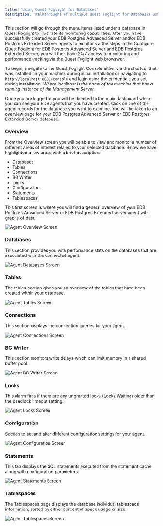 ```yaml
---
title: 'Using Quest Foglight for Databases'
description: 'Walkthroughs of multiple Quest Foglight for Databases usage scenarios'
---
```

This section will go through the menu items listed under a database in Quest Foglight to illustrate its monitoring capabilities.  After you have successfully created your EDB Postgres Advanced Server and/or EDB Postgres Extended Server agents to monitor via the steps in the Configure Quest Foglight for EDB Postgres Advanced Server and EDB Postgres Extended Server, you will then have 24/7 access to monitoring and performance tracking via the Quest Foglight web browswer.

To begin, navigate to the Quest Foglight Console either via the shortcut that was installed on your machine during initial installation or navigating to: `http://localhost:8080/console` and login using the credentials you set during installation.
*Where localhost is the name of the machine that has a running instance of the Management Server.*

Once you are logged in you will be directed to the main dashboard where you can see your EDB agents that you have created.  Click on one of the agent records for the database you want to examine.  You will be taken to an overview page for your EDB Postgres Advanced Server or EDB Postgres Extended Server database.

### Overview

From the Overview screen you will be able to view and monitor a number of different areas of interest related to your selected database.  Below we have highlighted a few areas with a brief description.
- Databases
- Tables
- Connections
- BG Writer
- Locks
- Configuration
- Statements
- Tablespaces

This first screen is where you will find a general overview of your EDB Postgres Advanced Server or EDB Postgres Extended server agent with graphs of data.

   ![Agent Overview Screen](Images/AgentOverviewScreen.png)

### Databases

This section provides you with performance stats on the databases that are associated with the connected agent.

   ![Agent Databases Screen](Images/AgentDatabasesScreen.png)

### Tables

The tables section gives you an overview of the tables that have been created within your database.

   ![Agent Tables Screen](Images/AgentTablesScreen.png)

### Connections

This section displays the connection queries for your agent.

   ![Agent Connections Screen](Images/AgentConnectionsScreen.png)

### BG Writer

This section monitors write delays which can limit memory in a shared buffer pool.

   ![Agent BG Writer Screen](Images/AgentBGWriterScreen.png)

### Locks

This alarm fires if there are any ungranted locks (Locks Waiting) older than the deadlock timeout setting.

   ![Agent Locks Screen](Images/AgentLocksScreen.png)

### Configuration

Section to set and alter different configuration settings for your agent.

   ![Agent Configuration Screen](Images/AgentConfigurationScreen.png)

### Statements

This tab displays the SQL statements executed from the statement cache along with configuration parameters.

   ![Agent Statements Screen](Images/AgentStatementsScreen.png)

### Tablespaces

The Tablespaces page displays the database individual tablespace information, sorted by either percent of space usage or size.

   ![Agent Tablespaces Screen](Images/AgentTablespacesScreen.png)

